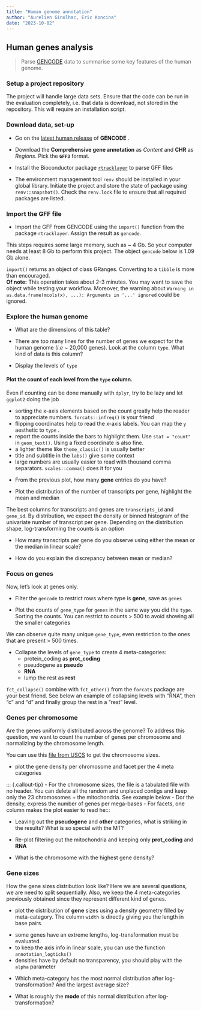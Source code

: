 ```yaml
---
title: "Human genome annotation"
author: "Aurelien Ginolhac, Eric Koncina"
date: "2023-10-02"
---
```




## Human genes analysis

> Parse [GENCODE](http://www.gencodegenes.org/) data to summarise some key features of the human genome.

### Setup a project repository
The project will handle large data sets. 
Ensure that the code can be run in the evaluation completely, i.e. that data is download, not stored in the repository. This will require an installation script.


### Download data, set-up

- Go on the [latest human release](https://www.gencodegenes.org/human/) of **GENCODE** .

- Download the **Comprehensive gene annotation** as _Content_ and **CHR** as _Regions_.
Pick the **`GFF3`** format.


- Install the Bioconductor package  [`rtracklayer`](http://bioconductor.org/packages/release/bioc/html/rtracklayer.html) to parse GFF files

- The environment management tool `renv` should be installed in your global library. Initiate the project and store the state of package using `renv::snapshot()`. Check the `renv.lock` file to ensure that all required packages are listed. 

### Import the GFF file

- Import the GFF from GENCODE using the `import()` function from the package `rtracklayer`. Assign the result as `gencode`.

::: {.callout-warning}
This steps requires some large memory, such as ~ 4 Gb. So your computer needs at least 8 Gb to perform this project. The object `gencode` below is 1.09 Gb alone.
:::

::: {.callout-tip}
`import()` returns an object of class GRanges. Converting to a `tibble` is more than encouraged.\
**Of note:** This operation takes about 2-3 minutes. You may want to save the object while testing your workflow. Moreover, the warning about 
`Warning in as.data.frame(mcols(x), ...): Arguments in '...' ignored` could be ignored.
:::

### Explore the human genome

- What are the dimensions of this table?
  

- There are too many lines for the number of genes we expect for the human genome (_i.e_ ~ 20,000 genes). Look at the column `type`. What kind of data is this column?

  
- Display the levels of `type`

::: {.callout-tip}
#### Plot the count of each level from the `type` column.

Even if counting can be done manually with `dplyr`, try to be lazy and let `ggplot2` doing the job
:::

::: {.callout-notes}
- sorting the x-axis elements based on the count greatly help the reader to appreciate numbers. `forcats::infreq()` is your friend
- flipping coordinates help to read the x-axis labels. You can map the `y` aesthetic to `type` . 
- report the counts inside the bars to highlight them. Use `stat = "count"` in `geom_text()`. Using a fixed coordinate is also fine.
- a lighter theme like `theme_classic()` is usually better
- title and subtitle in the `labs()` give some context
- large numbers are usually easier to read with thousand comma separators. `scales::comma()` does it for you

:::



- From the previous plot, how many **gene** entries do you have?
  

- Plot the distribution of the number of transcripts per gene, highlight the mean and median

::: {.callout-tip}
The best columns for transcripts and genes are `transcripts_id` and `gene_id`.
By distribution, we expect the density or binned histogram of the univariate number of transcript per gene. 
Depending on the distribution shape, log-transforming the counts is an option
:::

- How many transcripts per gene do you observe using either the mean or the median in linear scale?
  
- How do you explain the discrepancy between mean or median?

### Focus on genes

Now, let's look at genes only.

- Filter the `gencode` to restrict rows where type is **gene**, save as `genes`

- Plot the counts of `gene_type` for `genes` in the same way you did the `type`. Sorting the counts. 
You can restrict to counts > 500 to avoid showing all the smaller categories

We can observe quite many unique `gene_type`, even restriction to the ones that are present > 500 times.

- Collapse the levels of `gene_type` to create 4 meta-categories:
    + protein_coding as **prot_coding**
    + pseudogene as **pseudo**
    + **RNA**
    + lump the rest as **rest**

::: {.callout-tip}
`fct_collapse()` combine with `fct_other()` from the `forcats` package are your best friend.
See below an example of collapsing levels with "RNA", then "c" and "d" and finally group the rest in a "rest" level.
:::




### Genes per chromosome

Are the genes uniformly distributed across the genome? To address this question, we want to count the number of genes per chromosome and normalizing by the chromosome length.

You can use this [file from USCS](http://hgdownload-test.cse.ucsc.edu/goldenPath/hg38/bigZips/hg38.chrom.sizes) to get the chromosome sizes.

- plot the gene density per chromosome and facet per the 4 meta categories


::: {.callout-tip}
- For the chromosome sizes, the file is a tabulated file with no header. You can delete all the random and unplaced contigs and keep only the 23 chromosomes + the mitochondria. See example below 
- Dor the density, express the number of genes per mega-bases
- For facets, one column makes the plot easier to read
he:::




- Leaving out the **pseudogene** and **other** categories, what is striking in the results? What is so special with the MT?

- Re-plot filtering out the mitochondria and keeping only **prot_coding** and **RNA**

- What is the chromosome with the highest gene density?

### Gene sizes

How the gene sizes distribution look like? Here we are several questions, we are need to split sequentially.
Also, we keep the 4 meta-categories previously obtained since they represent different kind of genes.

- plot the distribution of **gene** sizes using a density geometry filled by meta-category. The column `width` is directly giving you the length in base pairs.

::: {.callout-tip}
- some genes have an extreme lengths, log-transformation must be evaluated.
- to keep the axis info in linear scale, you can use the function `annotation_logticks()`
- densities have by default no transparency, you should play with the `alpha` parameter
:::

- Which meta-category has the most normal distribution after log-transformation? And the largest average size?

- What is roughly the **mode** of this normal distribution after log-transformation?

